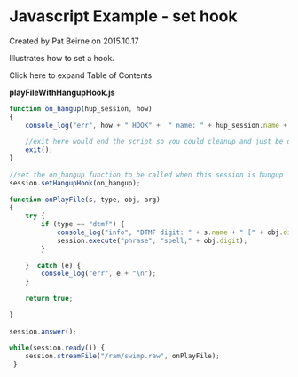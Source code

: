
# Javascript Example - set hook 

 Created by  Pat Beirne on 2015.10.17

Illustrates how to set a hook.

Click here to expand Table of Contents

**playFileWithHangupHook.js**

```js
function on_hangup(hup_session, how)                                                                                                                            
{                                                                                                                                                               
    console_log("err", how + " HOOK" +  " name: " + hup_session.name + " cause: " + hup_session.cause + "\n");                                                  
                                                                                                                                                                
    //exit here would end the script so you could cleanup and just be done                                                                                      
    exit();                                                                                                                                                     
}                                                                                                                                                               
                                                                                                                                                                
//set the on_hangup function to be called when this session is hungup                                                                                           
session.setHangupHook(on_hangup);                                                                                                                               
                                                                                                                                                                
function onPlayFile(s, type, obj, arg)                                                                                                                          
{                                                                                                                                                               
    try {                                                                                                                                                       
        if (type == "dtmf") {                                                                                                                                   
            console_log("info", "DTMF digit: " + s.name + " [" + obj.digit + "] len [" + obj.duration + "]\n\n");                                               
            session.execute("phrase", "spell," + obj.digit);                                                                                                    
        }                                                                                                                                                       
                                                                                                                                                                
    }  catch (e) {                                                                                                                                              
        console_log("err", e + "\n");                                                                                                                           
    }                                                                                                                                                           
                                                                                                                                                                
    return true;                                                                                                                                                
                                                                                                                                                                
}                                                                                                                                                               
                                                                                                                                                                
session.answer();                                                                                                                                               
                                                                                                                                                                
while(session.ready()) {                                                                                                                                        
    session.streamFile("/ram/swimp.raw", onPlayFile);                                                                                                           
 }                          
```



